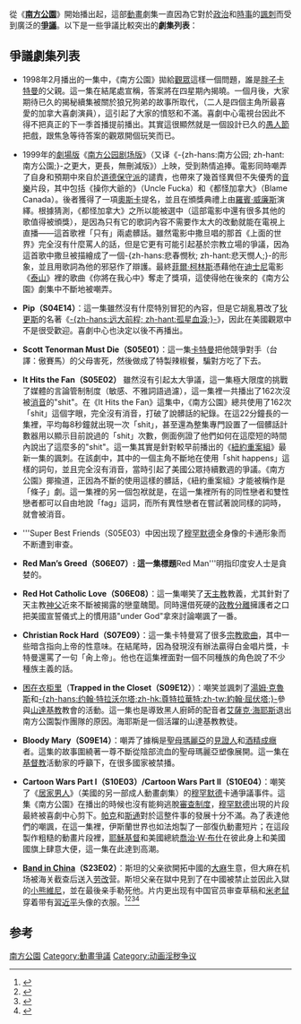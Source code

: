 {{Refimprove|time=2022-06-08T02:30:19+00:00}}
{{Untranslated-jargon|time=2011-12-14}}
{{noteTA
|T=zh-hans:南方公园受争议的剧集列表;zh-hant:南方公園受爭議的劇情列表;zh-cn:南方公园受争议的剧集列表;zh-tw:南方四賤客受爭議的劇情列表;zh-hk:衰仔樂園受爭議的劇情列表;zh-mo:衰仔樂園受爭議的劇情列表;
|1=zh-hans:南方公园;zh-hant:南方公園;zh-cn:南方公园;zh-tw:南方四賤客;zh-hk:衰仔樂園;zh-mo:衰仔樂園;
|2=zh-hans:本·拉登;zh-hant:賓·拉登;zh-cn:本·拉登;zh-tw:賓·拉登;zh-hk:賓·拉登;zh-mo:賓·拉登;
|3=zh-hans:索尼;zh-hant:索尼;zh-cn:索尼;zh-tw:新力;zh-hk:Sony;zh-mo:Sony;
|4=zh-hans:星球大战;zh-hant:星球大戰;zh-cn:星球大战;zh-tw:星際大戰;zh-hk:星球大戰;zh-mo:星球大戰;
|5=zh-hans:辛普森一家;zh-hant:辛普森家庭;zh-cn:辛普森一家;zh-tw:辛普森家庭;zh-hk:阿森一族;zh-mo:阿森一族;
|6=zh-hans:卡特曼;zh-hant:卡特曼;zh-cn:卡特曼;zh-tw:阿ㄆ一ㄚˇ;zh-hk:蛋散;zh-mo:蛋散;
|7=zh-hans:肯尼;zh-hant:肯尼;zh-cn:肯尼;zh-tw:阿尼;zh-hk:碌葛;zh-mo:碌葛;
|8=zh-hans:斯坦;zh-hant:屎蛋;zh-cn:斯坦;zh-tw:屎蛋;zh-hk:粉腸;zh-mo:粉腸;
|9=zh-hans:凯尔;zh-hant:凱子;zh-cn:凯尔;zh-tw:凱子;zh-hk:茂利;zh-mo:茂利;
|10=zh-hans:加里森老师;zh-hant:加里森老師;zh-cn:加里森老师;zh-tw:葛屁老師;zh-hk:史sir;zh-mo:史sir;
|12=zh-hans:梅尔·吉布森;zh-hk:米路·吉遜;zh-tw:梅爾·吉勃遜;
|13=zh-hans:汤姆·克魯斯; zh-hant:湯·告魯斯;
|14=zh-hans:溫蒂;zh-hk:大波蓮;zh-tw:溫蒂;
|16=zh-hans:艾克;zh-hk:茂丙;zh-tw:BB;
|17=zh-hans:巴特斯;zh-hk:巴特斯;zh-tw:大頭;
|18=zh-hans:厨师;zh-hk:廢柴;zh-tw:老爹;
|20=zh-hans:帽子先生;zh-hk:高帽叔叔;zh-tw:藏鏡人;
|21=zh-cn:操你大爷的;zh-tw:操你大爺的;zh-hk:豬西狗西齊齊搞;
|22=zh-cn:都怪加拿大;zh-tw:都怪加拿大;zh-hk:反加拿大;
|23=zh-cn:南方公园剧场版;zh-tw:南方四賤客劇場版;zh-hk:衰仔樂園"大"電影;
|24=zh-cn:胖子;zh-tw:胖子;zh-hk:肥仔;
}}
從《'''[[南方公園|南方公園]]'''》開始播出起，這部[[動畫|動畫]]劇集一直因為它對於[[政治|政治]]和[[時事|時事]]的[[諷刺|諷刺]]而受到廣泛的'''[[争论|爭議]]'''。以下是一些爭議比較突出的'''劇集列表'''：

== 爭議劇集列表 ==
* 1998年2月播出的一集中，《南方公園》拋給[[觀眾|觀眾]]這樣一個問題，誰是[[胖子|胖子]][[埃里克·卡特曼|卡特曼]]的父親。這一集在結尾處宣稱，答案將在四星期內揭曉。一個月後，大家期待已久的揭秘續集被關於狼兄狗弟的故事所取代，（二人是四個主角所最喜愛的加拿大喜劇演員），這引起了大家的憤怒和不滿。喜劇中心電視台因此不得不把真正的下一季首播提前播出。其實這很顯然就是一個設計已久的[[愚人節|愚人節]]把戲，跟焦急等待答案的觀眾開個玩笑而已。

*1999年的[[劇場版|劇場版]]《[[南方公园剧场版|南方公园剧场版]]》（又译《-{zh-hans:南方公园; zh-hant:南方公園;}-之更大，更長，無刪減版》）上映，受到熱情追捧。電影同時嘲弄了自身和預期中來自於[[道德|道德]][[保守派|保守派]]的譴責，也帶來了幾首怪異但不失優秀的[[音樂|音樂]]片段，其中包括《操你大爺的》（Uncle Fucka）和《都怪加拿大》（Blame Canada）。後者獲得了一項[[奥斯卡金像奖|奧斯卡]]提名，並且在頒獎典禮上由[[羅賓·威廉斯|羅賓·威廉斯]]演繹。根據猜測，《都怪加拿大》之所以能被選中（這部電影中還有很多其他的歌值得被頒獎），是因為只有它的歌詞內容不需要作太大的改動就能在電視上直播——這首歌裡「只有」兩處髒話。雖然電影中撒旦唱的那首《上面的世界》完全沒有什麼罵人的話，但是它更有可能引起基於宗教立場的爭議，因為這首歌中撒旦被描繪成了一個-{zh-hans:悲春憫秋; zh-hant:悲天憫人;}-的形象，並且用歌詞為他的邪惡作了辯護。最終[[菲爾·柯林斯|菲爾·柯林斯]]憑藉他在[[华特迪士尼公司|迪士尼]]電影《[[泰山_(电影)|泰山]]》裡的歌曲《你將在我心中》奪走了獎項，這使得他在後來的《南方公園》劇集中不斷地被嘲弄。

* '''Pip（S04E14）'''：這一集雖然沒有什麼特別冒犯的內容，但是它胡亂篡改了[[查尔斯·狄更斯|狄更斯]]的名著《[[遠大前程|-{zh-hans:远大前程; zh-hant:孤星血淚;}-]]》，因此在美國觀眾中不是很受歡迎。喜劇中心也決定以後不再播出。

* '''Scott Tenorman Must Die（S05E01）'''：這一集[[埃里克·卡特曼|卡特曼]]把他競爭對手（台譯：傲賽馬）的父母害死，然後做成了特製辣椒餐，騙對方吃了下去。

* '''It Hits the Fan（S05E02）''' 雖然沒有引起太大爭議，這一集極大限度的挑戰了媒體的言論管制制度（敏感、不雅詞語過濾），這一集裡一共播出了162次沒被[[自主规制音|消音]]的"shit"。在《It Hits the Fan》這集中，《南方公園》總共使用了162次「shit」這個字眼，完全沒有消音，打破了說髒話的紀錄。在這22分鐘長的一集裡，平均每8秒鐘就出現一次「shit」，甚至還為整集專門設置了一個髒話計數器用以顯示目前說過的「shit」次數，側面例證了他們如何在這麼短的時間內說出了這麼多的"shit"。這一集其實是針對較早前播出的《[[紐約重案組|紐約重案組]]》最新一集的諷刺。在該劇中，其中的一個主角不斷地在使用「shit happens」這樣的詞句，並且完全沒有消音，當時引起了美國公眾持續數週的爭議。《南方公園》揶揄道，正因為不斷的使用這樣的髒話，《紐約重案組》才能被稱作是「條子」劇。這一集裡的另一個包袱就是，在這一集裡所有的同性戀者和雙性戀者都可以自由地說「fag」這詞，而所有異性戀者在嘗試著說同樣的詞時，就會被消音。

* '''Super Best Friends（S05E03）中因出现了[[穆罕默德|穆罕默德]]全身像的卡通形象而不断遭到审查。

* '''Red Man’s Greed（S06E07）: 這一集標題'''Red Man'''明指印度安人士是貪婪的。

* '''Red Hot Catholic Love（S06E08）'''：這一集嘲笑了[[天主教|天主教]]教義，尤其針對了天主教[[神父|神父]]近來不斷被揭露的戀童醜聞。同時還借死硬的[[政教分離|政教分離]]擁護者之口把美國宣誓儀式上的慣用語"under God"拿來討論嘲諷了一番。

* '''Christian Rock Hard（S07E09）'''：這一集卡特曼寫了很多[[宗教歌曲|宗教歌曲]]，其中一些暗含指向上帝的性意味。在結尾時，因為發現沒有辦法贏得白金唱片獎，卡特曼還罵了一句「肏上帝」。他也在這集裡面對一個不同種族的角色說了不少種族主義的話。

* [[困在衣柜里|困在衣柜里]]（'''Trapped in the Closet（S09E12）'''）：嘲笑並諷刺了[[湯姆·克魯斯|湯姆·克魯斯]]和[[约翰·特拉沃尔塔|-{zh-hans:约翰·特拉沃尔塔;zh-hk:尊特拉華特;zh-tw:約翰·屈伏塔;}-]]參與[[山達基|山達基教]]教會的活動。這一集也是導致黑人廚師的配音者[[艾薩克·海耶斯|艾薩克·海耶斯]]退出南方公園製作團隊的原因。海耶斯是一個活躍的山達基教教徒。

* '''Bloody Mary（S09E14）'''：嘲弄了據稱是[[馬利亞_(耶穌的母親)|聖母瑪麗亞]]的[[見證人|見證人]]和[[酒精依賴|酒精成癮]]者。這集的故事圍繞著一尊不斷從陰部流血的聖母瑪麗亞塑像展開。這一集在[[基督教|基督教]]活動家的呼籲下，在很多國家被禁播。

* '''Cartoon Wars Part I（S10E03）/Cartoon Wars Part II（S10E04）'''：嘲笑了《[[居家男人|居家男人]]》（美國的另一部成人動畫劇集）的[[穆罕默德|穆罕默德]]卡通爭議事件。這集《南方公園》在播出的時候也沒有能夠逃脫[[审查制度|審查制度]]，[[穆罕默德|穆罕默德]]出現的片段最終被喜劇中心剪下。[[特雷·帕克|帕克]]和[[馬特·斯通|斯通]]對於這整件事的發展十分不滿。為了表達他們的嘲諷，在這一集裡，伊斯蘭世界也如法炮製了一部復仇動畫短片；在這段製作粗糙的動畫片段裡，[[耶稣|耶穌基督]]和美國總統[[喬治·W·布什|喬治·W·布什]]在彼此身上和美國國旗上肆意大便，這一集在此達到高潮。

* '''[[中国乐队|Band in China]]（S23E02）'''：斯坦的父亲欲開拓中國的[[大麻|大麻]]生意，但大麻在机场被海关截查后送入[[劳改|劳改]]营。斯坦父亲在獄中見到了在中國被禁止並因此入獄的[[小熊維尼|小熊維尼]]，並在最後亲手勒死他。片内更出现有中国官员审查草稿和[[米老鼠|米老鼠]]穿着带有[[習近平|習近平]]头像的衣服。<ref>{{cite web |title=諷刺迫害人權 喜劇動畫《南方四賤客》遭中國封殺 |url=https://news.ltn.com.tw/news/politics/breakingnews/2936373 |website=[[Liberty_Times|Liberty Times]] |access-date=2019-10-04 |date=2019-10-04 |archive-date=2021-12-07 |archive-url=https://web.archive.org/web/20211207192231/https://news.ltn.com.tw/news/politics/breakingnews/2936373 }}</ref><ref>{{cite web |title=全面下架！動畫《南方四賤客》因嘲諷中國在中國遭封殺 |url=https://www.setn.com/News.aspx?NewsID=613103 |website=[[SET_News|SET News]] |access-date=2019-10-04 |date=2019-10-04 |archive-date=2021-12-07 |archive-url=https://web.archive.org/web/20211207202811/https://www.setn.com/news.aspx?newsid=613103 }}</ref><ref name="RFI0">{{cite news |title=美《衰仔樂園》涉小熊維尼佩奇人權及教育營最敏感而在華遭全面封殺 |url=http://www.rfi.fr/tw/%E4%B8%AD%E5%9C%8B/20191005-%E8%A1%B0%E4%BB%94%E6%A8%82%E5%9C%92%E6%B6%89%E5%B0%8F%E7%86%8A%E7%B6%AD%E5%B0%BC%E4%BD%A9%E5%A5%87%E4%BA%BA%E6%AC%8A%E6%96%B0%E7%96%86%E6%95%99%E8%82%B2%E7%87%9F%E5%8F%8A%E5%A4%A7%E5%A4%A7%E6%9C%80%E6%95%8F%E6%84%9F%E8%80%8C%E9%81%AD%E5%85%A8%E9%9D%A2%E5%B0%81%E6%AE%BA |website=[[Radio_France_Internationale|RFI]] |access-date=2019-10-06 |date=2019-10-05 |archive-date=2021-12-07 |archive-url=https://web.archive.org/web/20211207202650/https://www.rfi.fr/tw/%E4%B8%AD%E5%9C%8B/20191005-%E8%A1%B0%E4%BB%94%E6%A8%82%E5%9C%92%E6%B6%89%E5%B0%8F%E7%86%8A%E7%B6%AD%E5%B0%BC%E4%BD%A9%E5%A5%87%E4%BA%BA%E6%AC%8A%E6%96%B0%E7%96%86%E6%95%99%E8%82%B2%E7%87%9F%E5%8F%8A%E5%A4%A7%E5%A4%A7%E6%9C%80%E6%95%8F%E6%84%9F%E8%80%8C%E9%81%AD%E5%85%A8%E9%9D%A2%E5%B0%81%E6%AE%BA }}</ref><ref>{{cite news|last1=Brzeski|first1=Patrick|title='South Park' Scrubbed From Chinese Internet After Critical Episode|url=https://www.hollywoodreporter.com/news/south-park-banned-chinese-internet-critical-episode-1245783|access-date=7 October 2019|work=[[The_Hollywood_Reporter|The Hollywood Reporter]]|date=7 October 2019|archive-date=2021-05-01|archive-url=https://web.archive.org/web/20210501193811/https://www.hollywoodreporter.com/news/south-park-banned-chinese-internet-critical-episode-1245783}}</ref>
==参考==
{{reflist}}
{{South Park}}
{{南方公园剧集}}
{{DEFAULTSORT:South Park}}
[[Category:南方公園|]]
[[Category:動畫爭議|Category:動畫爭議]]
[[Category:动画淫秽争议|Category:动画淫秽争议]]